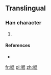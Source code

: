 ==Translingual==

===Han character===
{{Han char|rn=30|rad=口|as=08|sn=11|four=|canj=口尸十口 (RSJR)}}

# {{defn|Han|sort=口08}}

====References====
* {{Han ref|kx=0196.261|hdz=10647.051|uh=5579|ud=21881}}

[[fr:啹]]
[[pl:啹]]
[[zh:啹]]